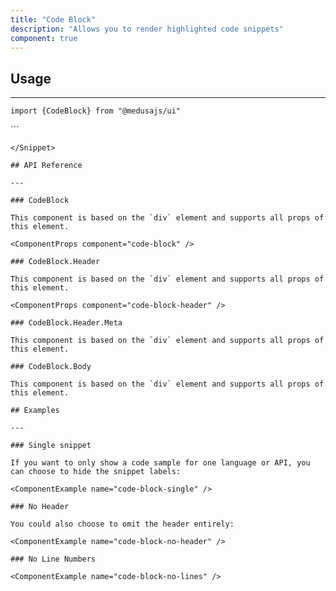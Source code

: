 ```yaml
---
title: "Code Block"
description: "Allows you to render highlighted code snippets"
component: true
---
```


<ComponentExample name="code-block-demo" />

## Usage

---

<Snippet>```import {CodeBlock} from "@medusajs/ui"```</Snippet>

<Snippet>
  ```
  <CodeBlock 
    snippets={[
      { 
        language: "tsx", 
        label: "Label", 
        code: 'import { useProduct } from "medusa-react"'
      },
    ]}
  >
    <Codeblock.Header />
    <CodeBlock.Body />
  </CodeBlock.Body>
  
  ```
</Snippet>

## API Reference

---

### CodeBlock

This component is based on the `div` element and supports all props of this element.

<ComponentProps component="code-block" />

### CodeBlock.Header

This component is based on the `div` element and supports all props of this element.

<ComponentProps component="code-block-header" />

### CodeBlock.Header.Meta

This component is based on the `div` element and supports all props of this element.

### CodeBlock.Body

This component is based on the `div` element and supports all props of this element.

## Examples

---

### Single snippet

If you want to only show a code sample for one language or API, you can choose to hide the snippet labels:

<ComponentExample name="code-block-single" />

### No Header

You could also choose to omit the header entirely:

<ComponentExample name="code-block-no-header" />

### No Line Numbers

<ComponentExample name="code-block-no-lines" />
